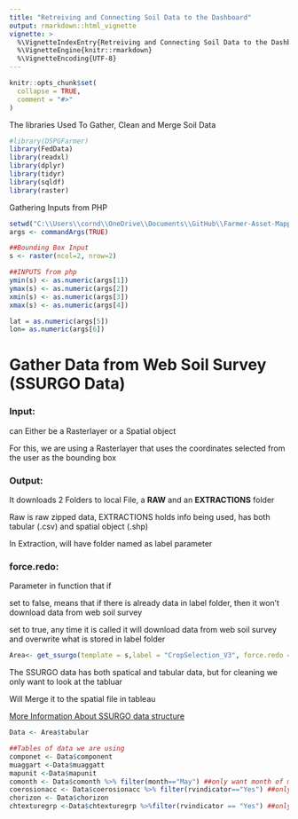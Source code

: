 ```yaml
---
title: "Retreiving and Connecting Soil Data to the Dashboard"
output: rmarkdown::html_vignette
vignette: >
  %\VignetteIndexEntry{Retreiving and Connecting Soil Data to the Dashboard}
  %\VignetteEngine{knitr::rmarkdown}
  %\VignetteEncoding{UTF-8}
---
```


```r
knitr::opts_chunk$set(
  collapse = TRUE,
  comment = "#>"
)
```

The libraries Used To Gather, Clean and Merge Soil Data

```r
#library(DSPGFarmer)
library(FedData)
library(readxl)
library(dplyr)
library(tidyr)
library(sqldf)
library(raster)
```



Gathering Inputs from PHP

```r
setwd("C:\\Users\\cornd\\OneDrive\\Documents\\GitHub\\Farmer-Asset-Mapping\\Data Exploration\\TestPHP")
args <- commandArgs(TRUE)

##Bounding Box Input
s <- raster(ncol=2, nrow=2)

##INPUTS from php
ymin(s) <- as.numeric(args[1])
ymax(s) <- as.numeric(args[2])
xmin(s) <- as.numeric(args[3])
xmax(s) <- as.numeric(args[4])

lat = as.numeric(args[5])
lon= as.numeric(args[6])

```

# Gather Data from Web Soil Survey (SSURGO Data)
### Input:
  can Either be a Rasterlayer or a Spatial object
  
  For this, we are using a Rasterlayer that uses the coordinates selected from the user as the bounding box
  
### Output:
  It downloads 2 Folders to local File, a __RAW__ and an __EXTRACTIONS__ folder
  
  Raw is raw zipped data, EXTRACTIONS holds info being used, has both tabular (.csv) and spatial object (.shp)
  
  In Extraction, will have folder named as label parameter
  

  
  
### force.redo:
  Parameter in function that if
  
  set to false, means that if there is already data in label folder, then it won't download data from web soil survey
  
  set to true, any time it is called it will download data from web soil survey and overwrite what is stored in label folder
  
```r
Area<- get_ssurgo(template = s,label = "CropSelection_V3", force.redo =TRUE)
```
  
The SSURGO data has both spatical and tabular data, but for cleaning we only want to look at the tabluar

Will Merge it to the spatial file in tableau

[More Information About SSURGO data structure](https://www.nrcs.usda.gov/wps/portal/nrcs/detail/soils/survey/?cid=nrcs142p2_053627)

```r
Data <- Area$tabular

##Tables of data we are using
componet <- Data$component
muaggart <-Data$muaggatt
mapunit <-Data$mapunit
comonth <- Data$comonth %>% filter(month=="May") ##only want month of may to follow CSR2
coerosionacc <- Data$coerosionacc %>% filter(rvindicator=="Yes") ##only care about dominant areas
chorizon <- Data$chorizon
chtexturegrp <-Data$chtexturegrp %>%filter(rvindicator == "Yes") ##only care about dominant areas
```

